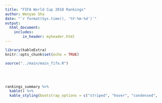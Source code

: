 ```yaml
---
title: "FIFA World Cup 2018 Rankings"
author: Wenyao Sha
date: "`r format(Sys.time(), '%Y-%m-%d')`"
output: 
  html_document:
    includes:
        in_header: myheader.html
---
```


```r
library(kableExtra)
knitr::opts_chunk$set(echo = TRUE)

source("../main/main_fifa.R")
```

<br><br>

```r
rankings_summary %>% 
  kable() %>%
  kable_styling(bootstrap_options = c("striped", "hover", "condensed", "responsive"), full_width = T)
```

<br><br>

